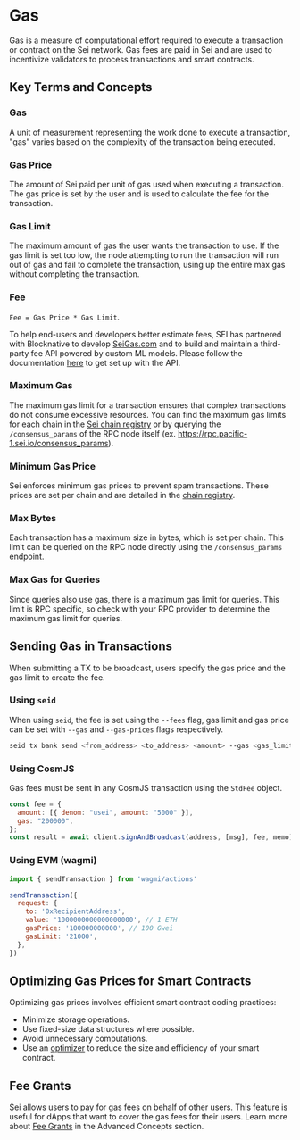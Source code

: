 # Gas
Gas is a measure of computational effort required to execute a transaction or contract on the Sei network. Gas fees are paid in Sei and are used to incentivize validators to process transactions and smart contracts.

## Key Terms and Concepts

### Gas
A unit of measurement representing the work done to execute a transaction, "gas" varies based on the complexity of the transaction being executed.

### Gas Price
The amount of Sei paid per unit of gas used when executing a transaction. The gas price is set by the user and is used to calculate the fee for the transaction.

### Gas Limit
The maximum amount of gas the user wants the transaction to use. If the gas limit is set too low, the node attempting to run the transaction will run out of gas and fail to complete the transaction, using up the entire max gas without completing the transaction.

### Fee
`Fee = Gas Price * Gas Limit`.

To help end-users and developers better estimate fees, SEI has partnered with Blocknative to develop [SeiGas.com](https://seigas.com) and to build and maintain a third-party fee API powered by custom ML models. Please follow the documentation [here](https://docs.blocknative.com/gas-prediction/gas-platform) to get set up with the API.

### Maximum Gas

The maximum gas limit for a transaction ensures that complex transactions do not consume excessive resources. You can find the maximum gas limits for each chain in the [Sei chain registry](https://github.com/sei-protocol/chain-registry/blob/main/gas.json) or by querying the `/consensus_params` of the RPC node itself (ex. https://rpc.pacific-1.sei.io/consensus_params).

### Minimum Gas Price

Sei enforces minimum gas prices to prevent spam transactions. These prices are set per chain and are detailed in the [chain registry](https://github.com/sei-protocol/chain-registry/blob/main/gas.json).

### Max Bytes

Each transaction has a maximum size in bytes, which is set per chain. This limit can be queried on the RPC node directly using the `/consensus_params` endpoint.

### Max Gas for Queries

Since queries also use gas, there is a maximum gas limit for queries. This limit is RPC specific, so check with your RPC provider to determine the maximum gas limit for queries.

## Sending Gas in Transactions
When submitting a TX to be broadcast, users specify the gas price and the gas limit to create the fee.

### Using `seid`
When using `seid`, the fee is set using the `--fees` flag, gas limit and gas price can be set with `--gas` and  `--gas-prices` flags respectively.

```sh
seid tx bank send <from_address> <to_address> <amount> --gas <gas_limit> --gas-prices <gas_price> --fees <fee>
```

### Using CosmJS
Gas fees must be sent in any CosmJS transaction using the `StdFee` object.

```js
const fee = {
  amount: [{ denom: "usei", amount: "5000" }],
  gas: "200000",
};
const result = await client.signAndBroadcast(address, [msg], fee, memo);
```

### Using EVM (wagmi)
```js
import { sendTransaction } from 'wagmi/actions'

sendTransaction({
  request: {
    to: '0xRecipientAddress',
    value: '1000000000000000000', // 1 ETH
    gasPrice: '100000000000', // 100 Gwei
    gasLimit: '21000',
  },
})
```

## Optimizing Gas Prices for Smart Contracts

Optimizing gas prices involves efficient smart contract coding practices:
- Minimize storage operations.
- Use fixed-size data structures where possible.
- Avoid unnecessary computations.
- Use an [optimizer](https://github.com/CosmWasm/optimizer) to reduce the size and efficiency of your smart contract.

## Fee Grants
Sei allows users to pay for gas fees on behalf of other users. This feature is useful for dApps that want to cover the gas fees for their users. Learn more about [Fee Grants](/dev-advanced-concepts/fee-grants) in the Advanced Concepts section.
